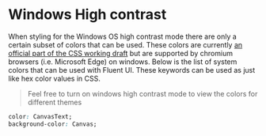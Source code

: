 
<Meta title="Theme/Windows High Contrast" />

# Windows High contrast

When styling for the Windows OS high contrast mode there are only a certain subset of colors that can be used. These
colors are currently [an official part of the CSS working draft](https://www.w3.org/TR/css-color-4/#css-system-colors)
but are supported by chromium browsers (i.e. Microsoft Edge) on windows. Below is the list of system colors that
can be used with Fluent UI. These keywords can be used as just like hex color values in CSS.

> Feel free to turn on windows high contrast mode to view the colors for different themes

```css
color: CanvasText;
background-color: Canvas;
```

<HighContrastColors />
